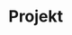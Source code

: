 # Projekt

<!--

Dla trzech wybranych spółek z rynku amerykańskiego oraz indeksu SP500, oblicz za okres 2014-2021 oraz podokresy (A) 2014-2017 i (B) 2018-2021 średnie miesięczne stopy zwrotu, odchylenie standardowe miesięcznych stóp zwrotu, korelacje, kowariancje oraz współczynniki beta. 
Skomentuj otrzymane wyniki. Stabilność? 

Zakładając, że spółki to random walk. 


Wyznacz skład portfela minimalnej wariancji przy założeniu, że odpowiednie parametry wynoszą tyle, ile w tabeli 1, w tabeli 2 i w tabeli 3. 

Dla parametrów z tabeli 1 stwórz wykres pokazujący skład spółek. 

spółka A, spółka B, spółka C, Index
okres - stopy


Wyznacz portfel 

(...ciąg dalszy nastąpi)-->


